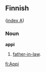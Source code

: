 ==Finnish==
([[Wiktionary:Finnish_index_a|index A]])

===Noun===
'''appi'''
# [[father-in-law]].

[[fi:Appi]]